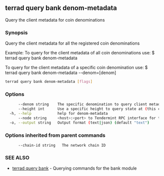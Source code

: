 ## terrad query bank denom-metadata

Query the client metadata for coin denominations

### Synopsis

Query the client metadata for all the registered coin denominations

Example:
  To query for the client metadata of all coin denominations use:
  $ terrad query bank denom-metadata

To query for the client metadata of a specific coin denomination use:
  $ terrad query bank denom-metadata --denom=[denom]

```sh Terrad
terrad query bank denom-metadata [flags]
```

### Options

```sh Terrad
      --denom string    The specific denomination to query client metadata for
      --height int      Use a specific height to query state at (this can error if the node is pruning state)
  -h, --help            help for denom-metadata
      --node string     <host>:<port> to Tendermint RPC interface for this chain (default "tcp://localhost:26657")
  -o, --output string   Output format (text|json) (default "text")
```

### Options inherited from parent commands

```
      --chain-id string   The network chain ID
```

### SEE ALSO

* [terrad query bank](terrad_query_bank.md)	 - Querying commands for the bank module


